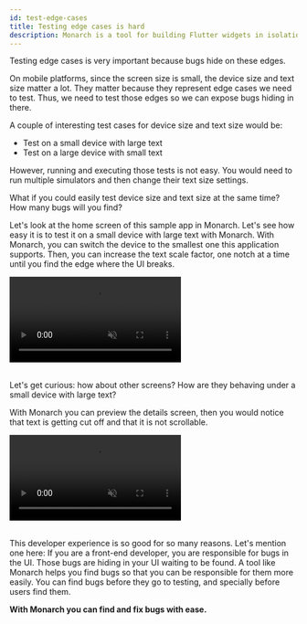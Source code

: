 ```yaml
---
id: test-edge-cases
title: Testing edge cases is hard
description: Monarch is a tool for building Flutter widgets in isolation. It makes it easy to build, test and debug complex UIs.
---
```


Testing edge cases is very important because bugs hide on these edges.

On mobile platforms, since the screen size is small, the device size and text size matter a lot. They matter because they represent edge cases we need to test. Thus, we need to test those edges so we can expose bugs hiding in there.

A couple of interesting test cases for device size and text size would be:

- Test on a small device with large text
- Test on a large device with small text

However, running and executing those tests is not easy. You would need to run multiple simulators and then change their text size settings.

What if you could easily test device size and text size at the same time? How many bugs will you find?

Let's look at the home screen of this sample app in Monarch. Let's see how easy it is to test it on a small device with large text with Monarch. With Monarch, you can switch the device to the smallest one this application supports. Then, you can increase the text scale factor, one notch at a time until you find the edge where the UI breaks.

<video autoPlay={true} muted={true} loop={true} playsInline={true}>
    <source src="/assets/animation-edges.mp4" type="video/mp4" />
    <source src="/assets/animation-edges.webm" type="video/webm" />
</video>
<br/>
<br/>

Let's get curious: how about other screens? How are they behaving under a small device with large text? 

With Monarch you can preview the details screen, then you would notice that text is getting cut off and that it is not scrollable.

<video autoPlay={true} muted={true} loop={true} playsInline={true}>
    <source src="/assets/animation-scroll.mp4" type="video/mp4" />
</video>
<br/>
<br/>

This developer experience is so good for so many reasons. Let's mention one here: If you are a front-end developer, you are responsible for bugs in the UI. Those bugs are hiding in your UI waiting to be found. A tool like Monarch helps you find bugs so that you can be responsible for them more easily. You can find bugs before they go to testing, and specially before users find them.

**With Monarch you can find and fix bugs with ease.**
